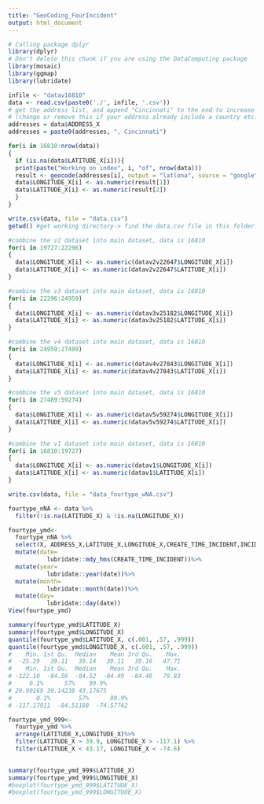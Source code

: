```yaml
---
title: "GeoCoding_FourIncident"
output: html_document
---
```

```r
# Calling package dplyr
library(dplyr)
# Don't delete this chunk if you are using the DataComputing package
library(mosaic)
library(ggmap)
library(lubridate)
```

```r
infile <- "datav16810"
data <- read.csv(paste0('./', infile, '.csv'))
# get the address list, and append "Cincinnati" to the end to increase accuracy 
# (change or remove this if your address already include a country etc.)
addresses = data$ADDRESS_X
addresses = paste0(addresses, ", Cincinnati")
```

```r
for(i in 16810:nrow(data))
{
  if (is.na(data$LATITUDE_X[i])){
  print(paste("Working on index", i, "of", nrow(data)))
  result <- geocode(addresses[i], output = "latlona", source = "google")
  data$LONGITUDE_X[i] <- as.numeric(result[1])
  data$LATITUDE_X[i] <- as.numeric(result[2])
  }
}

```

```r
write.csv(data, file = "data.csv")
getwd() #get working directory-> find the data.csv file in this folder and upload it to github
```

```r
#combine the v2 dataset into main dataset, data is 16810
for(i in 19727:22296)
{
  data$LONGITUDE_X[i] <- as.numeric(datav2v22647$LONGITUDE_X[i])
  data$LATITUDE_X[i] <- as.numeric(datav2v22647$LATITUDE_X[i])
}
```
```r
#combine the v3 dataset into main dataset, data is 16810
for(i in 22296:24959)
{
  data$LONGITUDE_X[i] <- as.numeric(datav3v25182$LONGITUDE_X[i])
  data$LATITUDE_X[i] <- as.numeric(datav3v25182$LATITUDE_X[i])
}
```
```r
#combine the v4 dataset into main dataset, data is 16810
for(i in 24959:27489)
{
  data$LONGITUDE_X[i] <- as.numeric(datav4v27843$LONGITUDE_X[i])
  data$LATITUDE_X[i] <- as.numeric(datav4v27843$LATITUDE_X[i])
}
```
```r
#combine the v5 dataset into main dataset, data is 16810
for(i in 27489:59274)
{
  data$LONGITUDE_X[i] <- as.numeric(datav5v59274$LONGITUDE_X[i])
  data$LATITUDE_X[i] <- as.numeric(datav5v59274$LATITUDE_X[i])
}
```
```r
#combine the v1 dataset into main dataset, data is 16810
for(i in 16810:19727)
{
  data$LONGITUDE_X[i] <- as.numeric(datav1$LONGITUDE_X[i])
  data$LATITUDE_X[i] <- as.numeric(datav1$LATITUDE_X[i])
}
```

```r
write.csv(data, file = "data_fourtype_wNA.csv")
```

```r
fourtype_nNA <- data %>%
  filter(!is.na(LATITUDE_X) & !is.na(LONGITUDE_X))
```

```r
fourtype_ymd<-
  fourtype_nNA %>%
  select(X, ADDRESS_X,LATITUDE_X,LONGITUDE_X,CREATE_TIME_INCIDENT,INCIDENT_TYPE_DESC,NEIGHBORHOOD,STREET_SRCH,ARRIVAL_TIME_PRIMARY_UNIT,CLOSED_TIME_INCIDENT,DISPATCH_TIME_PRIMARY_UNIT) %>%
  mutate(date=
           lubridate::mdy_hms(CREATE_TIME_INCIDENT))%>%
  mutate(year=
           lubridate::year(date))%>%
  mutate(month=
           lubridate::month(date))%>%
  mutate(day=
           lubridate::day(date)) 
View(fourtype_ymd)
```

```r
summary(fourtype_ymd$LATITUDE_X)
summary(fourtype_ymd$LONGITUDE_X)
quantile(fourtype_ymd$LATITUDE_X, c(.001, .57, .999)) 
quantile(fourtype_ymd$LONGITUDE_X, c(.001, .57, .999)) 
#    Min. 1st Qu.  Median    Mean 3rd Qu.    Max. 
#  -25.29   39.11   39.14   39.11   39.16   47.71 
#    Min. 1st Qu.  Median    Mean 3rd Qu.    Max. 
# -122.10  -84.56  -84.52  -84.49  -84.48   79.83 
#     0.1%      57%    99.9% 
# 29.90169 39.14238 43.17675 
#       0.1%        57%      99.9% 
# -117.17911  -84.51188  -74.57762 
```
```r
fourtype_ymd_999<-
  fourtype_ymd %>%
  arrange(LATITUDE_X,LONGITUDE_X)%>%
  filter(LATITUDE_X > 39.9, LONGITUDE_X > -117.1) %>%
  filter(LATITUDE_X < 43.17, LONGITUDE_X < -74.6) 
  
```
```r
summary(fourtype_ymd_999$LATITUDE_X)
summary(fourtype_ymd_999$LONGITUDE_X)
#boxplot(fourtype_ymd_999$LATITUDE_X)
#boxplot(fourtype_ymd_999$LONGITUDE_X)
```

